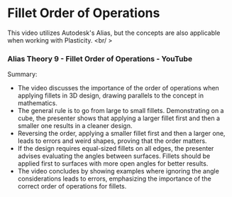 # Fillet Order of Operations


This video utilizes Autodesk's Alias, but the concepts are also applicable when working with Plasticity.
<br/ >
<YouTube videoId="NowFoAGen7k" />

### Alias Theory 9 - Fillet Order of Operations - YouTube

Summary:
- The video discusses the importance of the order of operations when applying fillets in 3D design, drawing parallels to the concept in mathematics.
- The general rule is to go from large to small fillets. Demonstrating on a cube, the presenter shows that applying a larger fillet first and then a smaller one results in a cleaner design.
- Reversing the order, applying a smaller fillet first and then a larger one, leads to errors and weird shapes, proving that the order matters.
- If the design requires equal-sized fillets on all edges, the presenter advises evaluating the angles between surfaces. Fillets should be applied first to surfaces with more open angles for better results.
- The video concludes by showing examples where ignoring the angle considerations leads to errors, emphasizing the importance of the correct order of operations for fillets.

